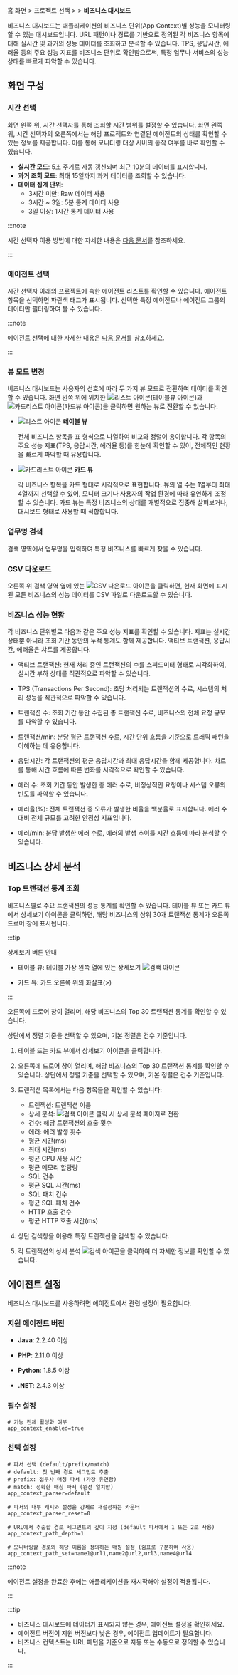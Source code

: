 
홈 화면 &gt; 프로젝트 선택 &gt; <Cmdname sid="dashboard" className="uitext" /> &gt; **비즈니스 대시보드**

비즈니스 대시보드는 애플리케이션의 비즈니스 단위(App Context)별 성능을 모니터링할 수 있는 대시보드입니다.
URL 패턴이나 경로를 기반으로 정의된 각 비즈니스 항목에 대해 실시간 및 과거의 성능 데이터를 조회하고 분석할 수 있습니다.
TPS, 응답시간, 에러율 등의 주요 성능 지표를 비즈니스 단위로 확인함으로써, 특정 업무나 서비스의 성능 상태를 빠르게 파악할 수 있습니다.

## 화면 구성

<ImgLang img='apm-dashboard-business.png' desc='비즈니스 대시보드' />

### 시간 선택

화면 왼쪽 위, 시간 선택자를 통해 조회할 시간 범위를 설정할 수 있습니다.
화면 왼쪽 위, 시간 선택자의 오른쪽에서는 해당 프로젝트와 연결된 에이전트의 상태를 확인할 수 있는 정보를 제공합니다. 이를 통해 모니터링 대상 서버의 동작 여부를 바로 확인할 수 있습니다.


- **실시간 모드**: 5초 주기로 자동 갱신되며 최근 10분의 데이터를 표시합니다.
- **과거 조회 모드**: 최대 15일까지 과거 데이터를 조회할 수 있습니다.
- **데이터 집계 단위**:
    - 3시간 미만: Raw 데이터 사용
    - 3시간 ~ 3일: 5분 통계 데이터 사용
    - 3일 이상: 1시간 통계 데이터 사용

:::note

시간 선택자 이용 방법에 대한 자세한 내용은 [다음 문서](usage-ui#timeselector)를 참조하세요.

:::

### 에이전트 선택

시간 선택자 아래의 프로젝트에 속한 에이전트 리스트를 확인할 수 있습니다. 
에이전트 항목을 선택하면 파란색 태그가 표시됩니다. 선택한 특정 에이전트나 에이전트 그룹의 데이터만 필터링하여 볼 수 있습니다.

:::note

에이전트 선택에 대한 자세한 내용은 [다음 문서](dashboard#select-agent)를 참조하세요.

:::

### 뷰 모드 변경

비즈니스 대시보드는 사용자의 선호에 따라 두 가지 뷰 모드로 전환하여 데이터를 확인할 수 있습니다. 
화면 왼쪽 위에 위치한 ![리스트 아이콘](/img/ic-list.svg)(테이블뷰 아이콘)과 ![카드리스트 아이콘](/img/ic-card-list.svg)(카드뷰 아이콘)을 클릭하면 원하는 뷰로 전환할 수 있습니다.

* ![리스트 아이콘](/img/ic-list.svg) **테이블 뷰**

    전체 비즈니스 항목을 표 형식으로 나열하여 비교와 정렬이 용이합니다.
    각 항목의 주요 성능 지표(TPS, 응답시간, 에러율 등)를 한눈에 확인할 수 있어, 전체적인 현황을 빠르게 파악할 때 유용합니다.

* ![카드리스트 아이콘](/img/ic-card-list.svg) **카드 뷰**

    각 비즈니스 항목을 카드 형태로 시각적으로 표현합니다.
    뷰의 열 수는 1열부터 최대 4열까지 선택할 수 있어, 모니터 크기나 사용자의 작업 환경에 따라 유연하게 조정할 수 있습니다.
    카드 뷰는 특정 비즈니스의 상태를 개별적으로 집중해 살펴보거나, 대시보드 형태로 사용할 때 적합합니다.


### 업무명 검색

검색 영역에서 업무명을 입력하여 특정 비즈니스를 빠르게 찾을 수 있습니다.

### CSV 다운로드

오른쪽 위 검색 영역 옆에 있는 ![CSV 다운로드 아이콘](/img/ic-csv-download-ms.svg)을 클릭하면, 현재 화면에 표시된 모든 비즈니스의 성능 데이터를 CSV 파일로 다운로드할 수 있습니다.




### 비즈니스 성능 현황

각 비즈니스 단위별로 다음과 같은 주요 성능 지표를 확인할 수 있습니다. 지표는 실시간 상태뿐 아니라 조회 기간 동안의 누적 통계도 함께 제공합니다. 액티브 트랜잭션, 응답시간, 에러율은 챠트를 제공합니다. 

* 액티브 트랜잭션: 현재 처리 중인 트랜잭션의 수를 스피드미터 형태로 시각화하여, 실시간 부하 상태를 직관적으로 파악할 수 있습니다.

* TPS (Transactions Per Second): 초당 처리되는 트랜잭션의 수로, 시스템의 처리 성능을 직관적으로 파악할 수 있습니다.

* 트랜잭션 수: 조회 기간 동안 수집된 총 트랜잭션 수로, 비즈니스의 전체 요청 규모를 파악할 수 있습니다.

* 트랜잭션/min: 분당 평균 트랜잭션 수로, 시간 단위 흐름을 기준으로 트래픽 패턴을 이해하는 데 유용합니다.

* 응답시간: 각 트랜잭션의 평균 응답시간과 최대 응답시간을 함께 제공합니다. 차트를 통해 시간 흐름에 따른 변화를 시각적으로 확인할 수 있습니다.

* 에러 수: 조회 기간 동안 발생한 총 에러 수로, 비정상적인 요청이나 시스템 오류의 빈도를 파악할 수 있습니다.

* 에러율(%): 전체 트랜잭션 중 오류가 발생한 비율을 백분율로 표시합니다. 에러 수 대비 전체 규모를 고려한 안정성 지표입니다.

* 에러/min: 분당 발생한 에러 수로, 에러의 발생 추이를 시간 흐름에 따라 분석할 수 있습니다.


## 비즈니스 상세 분석

### Top 트랜잭션 통계 조회

비즈니스별로 주요 트랜잭션의 성능 통계를 확인할 수 있습니다. 테이블 뷰 또는 카드 뷰에서 상세보기 아이콘을 클릭하면, 해당 비즈니스의 상위 30개 트랜잭션 통계가 오른쪽 드로어 창에 표시됩니다.

:::tip

상세보기 버튼 안내 

* 테이블 뷰: 테이블 가장 왼쪽 열에 있는 상세보기 ![검색 아이콘](/img/ic-pageview.svg)

* 카드 뷰: 카드 오른쪽 위의 화살표(>)

:::



오른쪽에 드로어 창이 열리며, 해당 비즈니스의 Top 30 트랜잭션 통계를 확인할 수 있습니다.

상단에서 정렬 기준을 선택할 수 있으며, 기본 정렬은 건수 기준입니다.


1. 테이블 또는 카드 뷰에서 상세보기 아이콘을 클릭합니다.

1. 오른쪽에 드로어 창이 열리며, 해당 비즈니스의 Top 30 트랜잭션 통계를 확인할 수 있습니다.
상단에서 정렬 기준을 선택할 수 있으며, 기본 정렬은 건수 기준입니다.

1. 트랜잭션 목록에서는 다음 항목들을 확인할 수 있습니다:

    * 트랜잭션: 트랜잭션 이름
    * 상세 분석: ![검색 아이콘](/img/ic-pageview.svg) 클릭 시 상세 분석 페이지로 전환
    * 건수: 해당 트랜잭션의 호출 횟수
    * 에러: 에러 발생 횟수
    * 평균 시간(ms)
    * 최대 시간(ms)
    * 평균 CPU 사용 시간
    * 평균 메모리 할당량
    * SQL 건수
    * 평균 SQL 시간(ms)
    * SQL 패치 건수
    * 평균 SQL 패치 건수
    * HTTP 호출 건수
    * 평균 HTTP 호출 시간(ms)


3. 상단 검색창을 이용해 특정 트랜잭션을 검색할 수 있습니다.

4. 각 트랜잭션의 상세 분석 ![검색 아이콘](/img/ic-pageview.svg)을 클릭하여 더 자세한 정보를 확인할 수 있습니다.

## 에이전트 설정

비즈니스 대시보드를 사용하려면 에이전트에서 관련 설정이 필요합니다.

### 지원 에이전트 버전

<InDoc product="java">

- **Java**: 2.2.40 이상

</InDoc>

<InDoc product="php">

- **PHP**: 2.11.0 이상

</InDoc>

<InDoc product="python">

- **Python**: 1.8.5 이상

</InDoc>

<InDoc product="dotnet">

- **.NET**: 2.4.3 이상

</InDoc>

### 필수 설정

```
# 기능 전체 활성화 여부
app_context_enabled=true
```

### 선택 설정

```
# 파서 선택 (default/prefix/match)
# default: 첫 번째 경로 세그먼트 추출
# prefix: 접두사 매칭 파서 (가장 유연함)
# match: 정확한 매칭 파서 (완전 일치만)
app_context_parser=default

# 파서의 내부 캐시와 설정을 강제로 재설정하는 카운터
app_context_parser_reset=0

# URL에서 추출할 경로 세그먼트의 깊이 지정 (default 파서에서 1 또는 2로 사용)
app_context_path_depth=1

# 모니터링할 경로와 해당 이름을 정의하는 매핑 설정 (쉼표로 구분하여 사용)
app_context_path_set=name1@url1,name2@url2,url3,name4@url4
```

:::note

에이전트 설정을 완료한 후에는 애플리케이션을 재시작해야 설정이 적용됩니다.

:::

:::tip

- 비즈니스 대시보드에 데이터가 표시되지 않는 경우, 에이전트 설정을 확인하세요.
- 에이전트 버전이 지원 버전보다 낮은 경우, 에이전트 업데이트가 필요합니다.
- 비즈니스 컨텍스트는 URL 패턴을 기준으로 자동 또는 수동으로 정의할 수 있습니다.

:::